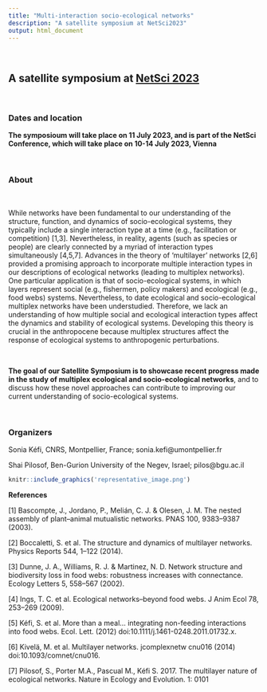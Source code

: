 ```yaml
---
title: "Multi-interaction socio-ecological networks"
description: "A satellite symposium at NetSci2023"
output: html_document
---
```


<br />

## A satellite symposium at [NetSci 2023](https://netsci2023.wixsite.com/netsci2023)

<br />

### Dates and location

**The symposioum will take place on 11 July 2023, and is part of the NetSci Conference, which will take place on 10-14 July 2023, Vienna**

<br />

### About

<br />

While networks have been fundamental to our understanding of the structure, function, and dynamics of socio-ecological systems, they typically include a single interaction type at a time (e.g., facilitation or competition) [1,3]. Nevertheless, in reality, agents (such as species or people) are clearly connected by a myriad of interaction types simultaneously [4,5,7]. Advances in the theory of ‘multilayer’ networks [2,6] provided a promising approach to incorporate multiple interaction types in our descriptions of ecological networks (leading to multiplex networks). One particular application is that of socio-ecological systems, in which layers represent social (e.g., fishermen, policy makers) and ecological (e.g., food webs) systems. Nevertheless, to date ecological and socio-ecological multiplex networks have been understudied. Therefore, we lack an understanding of how multiple social and ecological interaction types affect the dynamics and stability of ecological systems. Developing this theory is crucial in the anthropocene because multiplex structures affect the response of ecological systems to anthropogenic perturbations. 

<br />

**The goal of our Satellite Symposium is to showcase recent progress made in the study of multiplex ecological and socio-ecological networks**, and to discuss how these novel approaches can contribute to improving our current understanding of socio-ecological systems.

<br />


### Organizers

Sonia Kéfi, CNRS, Montpellier, France; sonia.kefi@umontpellier.fr 

Shai Pilosof, Ben-Gurion University of the Negev, Israel; pilos@bgu.ac.il

```r
knitr::include_graphics('representative_image.png')
```
  
**References**

[1] Bascompte, J., Jordano, P., Melián, C. J. & Olesen, J. M. The nested assembly of plant–animal mutualistic networks. PNAS 100, 9383–9387 (2003).

[2] Boccaletti, S. et al. The structure and dynamics of multilayer networks. Physics Reports 544, 1–122 (2014).

[3] Dunne, J. A., Williams, R. J. & Martinez, N. D. Network structure and biodiversity loss in food webs: robustness increases with connectance. Ecology Letters 5, 558–567 (2002).

[4] Ings, T. C. et al. Ecological networks--beyond food webs. J Anim Ecol 78, 253–269 (2009).

[5] Kéfi, S. et al. More than a meal… integrating non-feeding interactions into food webs. Ecol. Lett. (2012) doi:10.1111/j.1461-0248.2011.01732.x.

[6] Kivelä, M. et al. Multilayer networks. jcomplexnetw cnu016 (2014) doi:10.1093/comnet/cnu016.

[7] Pilosof, S., Porter M.A., Pascual M., Kéfi S. 2017. The multilayer nature of ecological networks. Nature in Ecology and Evolution. 1: 0101
 



